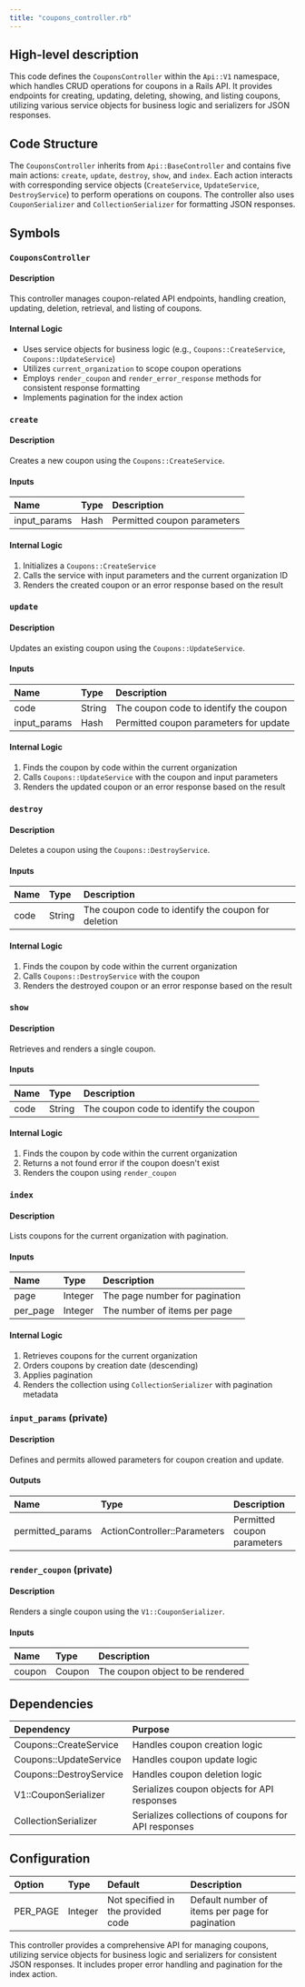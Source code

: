 ```yaml
---
title: "coupons_controller.rb"
---
```


## High-level description
This code defines the `CouponsController` within the `Api::V1` namespace, which handles CRUD operations for coupons in a Rails API. It provides endpoints for creating, updating, deleting, showing, and listing coupons, utilizing various service objects for business logic and serializers for JSON responses.

## Code Structure
The `CouponsController` inherits from `Api::BaseController` and contains five main actions: `create`, `update`, `destroy`, `show`, and `index`. Each action interacts with corresponding service objects (`CreateService`, `UpdateService`, `DestroyService`) to perform operations on coupons. The controller also uses `CouponSerializer` and `CollectionSerializer` for formatting JSON responses.

## Symbols

### `CouponsController`
#### Description
This controller manages coupon-related API endpoints, handling creation, updating, deletion, retrieval, and listing of coupons.

#### Internal Logic
- Uses service objects for business logic (e.g., `Coupons::CreateService`, `Coupons::UpdateService`)
- Utilizes `current_organization` to scope coupon operations
- Employs `render_coupon` and `render_error_response` methods for consistent response formatting
- Implements pagination for the index action

### `create`
#### Description
Creates a new coupon using the `Coupons::CreateService`.

#### Inputs
| Name | Type | Description |
|:-----|:-----|:------------|
| input_params | Hash | Permitted coupon parameters |

#### Internal Logic
1. Initializes a `Coupons::CreateService`
2. Calls the service with input parameters and the current organization ID
3. Renders the created coupon or an error response based on the result

### `update`
#### Description
Updates an existing coupon using the `Coupons::UpdateService`.

#### Inputs
| Name | Type | Description |
|:-----|:-----|:------------|
| code | String | The coupon code to identify the coupon |
| input_params | Hash | Permitted coupon parameters for update |

#### Internal Logic
1. Finds the coupon by code within the current organization
2. Calls `Coupons::UpdateService` with the coupon and input parameters
3. Renders the updated coupon or an error response based on the result

### `destroy`
#### Description
Deletes a coupon using the `Coupons::DestroyService`.

#### Inputs
| Name | Type | Description |
|:-----|:-----|:------------|
| code | String | The coupon code to identify the coupon for deletion |

#### Internal Logic
1. Finds the coupon by code within the current organization
2. Calls `Coupons::DestroyService` with the coupon
3. Renders the destroyed coupon or an error response based on the result

### `show`
#### Description
Retrieves and renders a single coupon.

#### Inputs
| Name | Type | Description |
|:-----|:-----|:------------|
| code | String | The coupon code to identify the coupon |

#### Internal Logic
1. Finds the coupon by code within the current organization
2. Returns a not found error if the coupon doesn't exist
3. Renders the coupon using `render_coupon`

### `index`
#### Description
Lists coupons for the current organization with pagination.

#### Inputs
| Name | Type | Description |
|:-----|:-----|:------------|
| page | Integer | The page number for pagination |
| per_page | Integer | The number of items per page |

#### Internal Logic
1. Retrieves coupons for the current organization
2. Orders coupons by creation date (descending)
3. Applies pagination
4. Renders the collection using `CollectionSerializer` with pagination metadata

### `input_params` (private)
#### Description
Defines and permits allowed parameters for coupon creation and update.

#### Outputs
| Name | Type | Description |
|:-----|:-----|:------------|
| permitted_params | ActionController::Parameters | Permitted coupon parameters |

### `render_coupon` (private)
#### Description
Renders a single coupon using the `V1::CouponSerializer`.

#### Inputs
| Name | Type | Description |
|:-----|:-----|:------------|
| coupon | Coupon | The coupon object to be rendered |

## Dependencies
| Dependency | Purpose |
|:-----------|:--------|
| Coupons::CreateService | Handles coupon creation logic |
| Coupons::UpdateService | Handles coupon update logic |
| Coupons::DestroyService | Handles coupon deletion logic |
| V1::CouponSerializer | Serializes coupon objects for API responses |
| CollectionSerializer | Serializes collections of coupons for API responses |

## Configuration
| Option | Type | Default | Description |
|:-------|:-----|:--------|:------------|
| PER_PAGE | Integer | Not specified in the provided code | Default number of items per page for pagination |

This controller provides a comprehensive API for managing coupons, utilizing service objects for business logic and serializers for consistent JSON responses. It includes proper error handling and pagination for the index action.